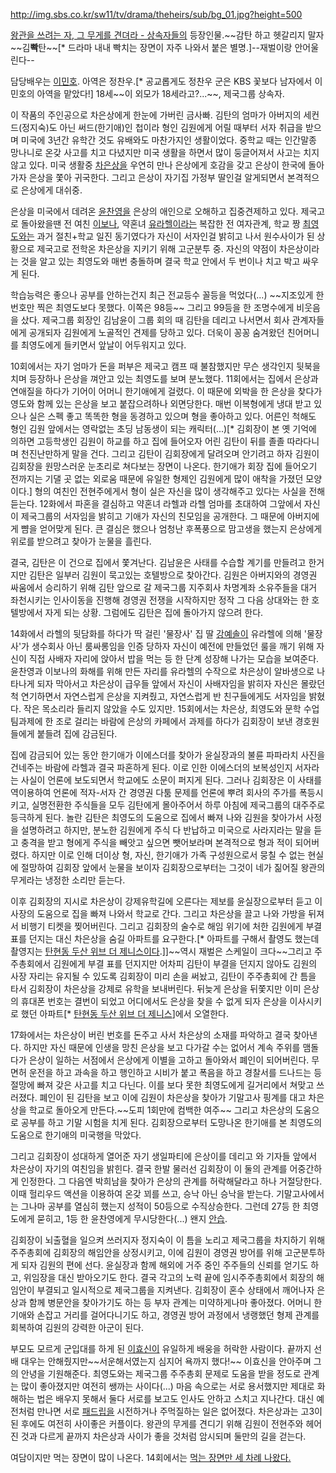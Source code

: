 http://img.sbs.co.kr/sw11/tv/drama/theheirs/sub/bg_01.jpg?height=500

[[왕관을 쓰려는 자, 그 무게를 견뎌라 - 상속자들]]의 등장인물.~~감탄 하고 헷갈리지 말자~~김'''빡'''탄~~[* 드라마 내내 빡치는 장면이 자주 나와서 붙은 별명.]--재벌이랑 안어울린다-- 

담당배우는 [[이민호]]. 아역은 정찬우.[* 공교롭게도 정찬우 군은 KBS 꽃보다 남자에서 이민호의 아역을 맡았다!]  18세~~이 외모가 18세라고?...~~, 제국그룹 상속자. 

이 작품의 주인공으로 차은상에게 한눈에 가버린 금사빠. 김탄의 엄마가 아버지의 세컨드(정지숙)도 아닌 써드(한기애)인 첩이라 형인 김원에게 어릴 때부터 서자 취급을 받으며 미국에 3년간 유학간 것도 유배와도 마찬가지인 생활이었다. 중학교 때는 인간말종 망나니로 온갖 사고를 치고 다녔지만 미국 생활을 하면서 많이 둥글어져서 사고는 치지 않고 있다. 미국 생활중 [[차은상]]을 우연히 만나 은상에게 호감을 갖고 은상이 한국에 돌아가자 은상을 쫓아 귀국한다. 그리고 은상이 자기집 가정부 딸인걸 알게되면서 본격적으로 은상에게 대쉬중. 

은상을 미국에서 데려온 [[윤찬영]]을 은상의 애인으로 오해하고 집중견제하고 있다. 제국고로 돌아왔을땐 전 여친 [[이보나]], 약혼녀 [[유라헬]]이라는 복잡한 전 여자관계, 학교 짱 [[최영도]]와는 과거 절친+학교 일진 동기였다가 자신이 서자인걸 밝히고 나서 원수사이가 된 상황으로 제국고로 전학온 차은상을 지키기 위해 고군분투 중. 자신의 약점이 차은상이라는 것을 알고 있는 최영도와 매번 충돌하며 결국 학교 안에서 두 번이나 치고 박고 싸우게 된다. 

학습능력은 좋으나 공부를 안하는건지 최근 전교등수 꼴등을 먹었다(...) ~~지조있게 한 번호만 찍은 최영도보다 못했다. 이쪽은 98등~~ 그리고 99등을 한 조명수에게 비웃음을 샀다. 제국그룹 회장인 김남윤이 그룹 회의 때 김탄을 데리고 나서면서 회사 관계자들에게 공개되자 김원에게 노골적인 견제를 당하고 있다. 더욱이 꽁꽁 숨겨왔던 친어머니를 최영도에게 들키면서 앞날이 어두워지고 있다. 

10회에서는 자기 엄마가 돈을 퍼부은 제국고 캠프 때 불참했지만 무슨 생각인지 뒷북을 치며 등장하나 은상을 껴안고 있는 최영도를 보며 분노했다. 11회에서는 집에서 은상과 연애질을 하다가 기어이 어머니 한기애에게 걸렸다. 이 때문에 외박을 한 은상을 찾다가 영도와 함께 있는 은상을 보고 붙잡으려하나 외면당한다. 매번 이복형에게 냉대 받고 있으나 실은 스펙 좋고 똑똑한 형을 동경하고 있으며 형을 좋아하고 있다. 어른인 척해도 형인 김원 앞에서는 영락없는 초딩 남동생이 되는 캐릭터(...)[* 김회장이 본 옛 기억에 의하면 고등학생인 김원이 하교를 하고 집에 들어오자 어린 김탄이 뒤를 졸졸 따라다니며 천진난만하게 말을 건다. 그리고 김탄이 김회장에게 달려오며 안기려고 하자 김원이 김회장을 원망스러운 눈초리로 쳐다보는 장면이 나온다. 한기애가 회장 집에 들어오기 전까지는 기댈 곳 없는 외로움 때문에 유일한 형제인 김원에게 많이 애착을 가졌던 모양이다.] 형의 여친인 전현주에게서 형이 실은 자신을 많이 생각해주고 있다는 사실을 전해듣는다. 12화에서 파혼을 결심하고 약혼녀 라헬과 라헬 엄마를 초대하여 그앞에서 자신이 제국그룹의 서자임을 밝히고 기애가 자신의 친모임을 공개한다. 그 때문에 아버지에게 뺨을 얻어맞게 된다. 큰 결심은 했으나 엄청난 후폭풍으로 맘고생을 했는지 은상에게 위로를 받으려고 찾아가 눈물을 흘린다. 

결국, 김탄은 이 건으로 집에서 쫓겨난다. 김남윤은 사태를 수습할 계기를 만들려고 한거지만 김탄은 일부러 김원이 묵고있는 호텔방으로 찾아간다. 김원은 아버지와의 경영권 싸움에서 승리하기 위해 김탄 앞으로 갈 제국그룹 지주회사 차명계좌 소유주들을 대거 좌천시키는 인사이동을 진행해 경영권 전쟁을 시작하지만 정작 그 다음 상대와는 한 호텔방에서 자게 되는 상황. 그럼에도 김탄은 집에 돌아가지 않으려 한다.

14화에서 라헬의 뒷담화를 하다가 딱 걸린 '물장사' 집 딸 [[강예솔]]이 유라헬에 의해 '물장사'가 생수회사 아닌 룸싸롱임을 인증 당하자 자신이 예전에 만들었던 룰을 깨기 위해 자신이 직접 사배자 자리에 앉아서 밥을 먹는 등 한 단계 성장해 나가는 모습을 보여준다. 윤찬영과 이보나의 화해를 위해 만든 자리를 유라헬의 수작으로 차은상이 알바생으로 나타나게 되자 막아서고 차은상이 급우들 앞에서 자신이 사배자임을 밝히자 자신은 몰랐던 척 연기하면서 자연스럽게 은상을 지켜줬고, 자연스럽게 반 친구들에게도 서자임을 밝혔다. 작은 목소리라 들리지 않았을 수도 있지만. 15회에서는 차은상, 최영도와 문학 수업 팀과제에 한 조로 걸리는 바람에 은상의 카페에서 과제를 하다가 김회장이 보낸 경호원들에게 붙들려 집에 감금된다.

집에 감금되어 있는 동안 한기애가 이에스더를 찾아가 윤실장과의 불륜 파파라치 사진을 건네주는 바람에 라헬과 결국 파혼하게 된다. 이로 인한 이에스더의 보복성인지 서자라는 사실이 언론에 보도되면서 학교에도 소문이 퍼지게 된다. 그러나 김회장은 이 사태를 역이용하여 언론에 적자-서자 간 경영권 다툼 문제를 언론에 뿌려 회사의 주가를 폭등시키고, 실명전환한 주식들을 모두 김탄에게 몰아주어서 하루 아침에 제국그룹의 대주주로 등극하게 된다. 놀란 김탄은 최영도의 도움으로 집에서 빠져 나와 김원을 찾아가서 사정을 설명하려고 하지만, 분노한 김원에게 주식 다 반납하고 미국으로 사라지라는 말을 듣고 충격을 받고 형에게 주식을 빼앗고 싶으면 뺏어보라며 본격적으로 형과 적이 되어버렸다. 하지만 이로 인해 더이상 형, 자신, 한기애가 가족 구성원으로서 뭉칠 수 없는 현실에 절망하여 김회장 앞에서 눈물을 보이자 김회장으로부터는 그것이 네가 짊어질 왕관의 무게라는 냉정한 소리만 듣는다.

이후 김회장의 지시로 차은상이 강제유학길에 오른다는 제보를 윤실장으로부터 듣고 이사장의 도움으로 집을 빠져 나와서 학교로 간다. 그리고 차은상을 끌고 나와 가방을 뒤져서 비행기 티켓을 찢어버린다. 그리고 김회장의 술수로 해임 위기에 처한 김원에게 부결 표를 던지는 대신 차은상을 숨길 아파트를 요구한다.[* 아파트를 구해서 촬영도 했는데 촬영지는 [[일산 위브 더 제니스|탄현동 두산 위브 더 제니스]]이다.]]~~역시 재벌은 스케일이 크다~~그리고 주주총회에서 김원에게 부결 표를 던지지만 어차피 김탄이 부결을 던지지 않아도 김원의 사장 자리는 유지될 수 있도록 김회장이 미리 손을 써놨고, 김탄이 주주총회에 간 틈을 타서 김회장이 차은상을 강제로 유학을 보내버린다. 뒤늦게 은상을 뒤쫓지만 이미 은상의 휴대폰 번호는 결번이 되었고 어디에서도 은상을 찾을 수 없게 되자 은상을 이사시키로 했던 아파트[* [[일산 위브 더 제니스|탄현동 두산 위브 더 제니스]]]에서 오열한다.

17화에서는 차은상이 버린 번호를 돈주고 사서 차은상의 소재를 파악하고 결국 찾아낸다. 하지만 자신 때문에 인생을 망친 은상을 보고 다가갈 수는 없어서 계속 주위를 맴돌다가 은상이 일하는 서점에서 은상에게 이별을 고하고 돌아와서 폐인이 되어버린다. 무면허 운전을 하고 과속을 하고 행인하고 시비가 붙고 폭음을 하고 경찰서를 드나드는 등 절망에 빠져 갖은 사고를 치고 다닌다. 이를 보다 못한 최영도에게 길거리에서 쳐맞고 쓰러졌다. 폐인이 된 김탄을 보고 이에 김원이 차은상을 찾아가 기말고사 핑계를 대고 차은상을 학교로 돌아오게 만든다.~~도피 1회만에 컴백한 여주~~ 그리고 차은상의 도움으로 공부를 하고 기말 시험을 치게 된다. 김회장으로부터 도망나온 한기애를 본 최영도의 도움으로 한기애의 미국행을 막았다.

그리고 김회장이 성대하게 열어준 자기 생일파티에 은상이를 데리고 와 기자들 앞에서 차은상이 자기의 여친임을 밝힌다. 결국 한발 물러선 김회장이 이 둘의 관계를 어중간하게 인정한다. 그 다음엔 박희남을 찾아가 은상의 관계를 허락해달라고 하나 거절당한다. 이때 헐리우드 액션을 이용하여 온갖 꾀를 쓰고, 승낙 아닌 승낙을 받는다. 기말고사에서는 그나마 공부를 열심히 했는지 성적이 50등으로 수직상승한다. 그런데 27등 한 최영도에게 묻히고, 1등 한 윤찬영에게 무시당한다(...) 왠지 [[안습]].

김회장이 뇌출혈을 일으켜 쓰러지자 정지숙이 이 틈을 노리고 제국그룹을 차지하기 위해 주주총회에 김회장의 해임안을 상정시키고, 이에 김원이 경영권 방어를 위해 고군분투하게 되자 김원의 편에 선다. 윤실장과 함께 해외에 거주 중인 주주들의 신뢰를 얻기도 하고, 위임장을 대신 받아오기도 한다. 결국 각고의 노력 끝에 임시주주총회에서 회장의 해임안이 부결되고 일시적으로 제국그룹을 지켜낸다. 김회장이 혼수 상태에서 깨어나자 은상과 함께 병문안을 찾아가기도 하는 등 부자 관계는 미약하게나마 좋아졌다. 어머니 한기애와 손잡고 거리를 걸어다니기도 하고, 경영권 방어 과정에서 냉랭했던 형제 관계를 회복하여 김원의 강력한 아군이 된다.

부모도 모르게 군입대를 하게 된 [[이효신]]이 유일하게 배웅을 허락한 사람이다. 끝까지 선배 대우는 안해줬지만~~서운해서였는지 심지어 욕까지 했다!~~ 이효신을 안아주며 그의 안녕을 기원해준다. 최영도와는 제국그룹 주주총회 문제로 도움을 받을 정도로 관계는 많이 좋아졌지만 여전히 쌩까는 사이다(...) 마음 속으로는 서로 용서했지만 제대로 화해하는 법은 배우지 못해서 둘다 서로를 보고도 인사도 안하고 스치고 지나간다. 대신 예전처럼 만나면 서로 [[패드립]]을 시전하거나 주먹질하는 일은 없어졌다. 차은상과는 고3이 된 후에도 여전히 사이좋은 커플이다. 왕관의 무게를 견디기 위해 김원이 전현주와 헤어진 것과 다르게 끝까지 차은상과 사이가 좋을 것처럼 암시되며 둘만의 길을 걷는다.  

여담이지만 먹는 장면이 많이 나온다. 14회에서는 [http://www.tvreport.co.kr/?c=news&m=newsview&idx=427520 먹는 장면만 세 차례 나왔다.]  
